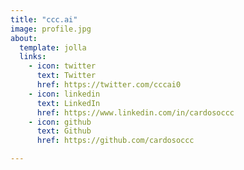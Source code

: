 ```yaml
---
title: "ccc.ai"
image: profile.jpg
about:
  template: jolla
  links:
    - icon: twitter
      text: Twitter
      href: https://twitter.com/cccai0
    - icon: linkedin
      text: LinkedIn
      href: https://www.linkedin.com/in/cardosoccc
    - icon: github
      text: Github
      href: https://github.com/cardosoccc

---
```

